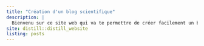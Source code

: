 ```yaml
---
title: "Création d'un blog scientifique"
description: |
  Bienvenu sur ce site web qui va te permettre de créer facilement un blog scientifique!
site: distill::distill_website
listing: posts
---
```

